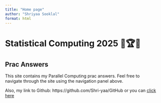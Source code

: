 ```yaml
---
title: "Home page"
author: "Shriyaa Sooklal"
format: html
---
```


# Statistical Computing 2025 🎯🏆🚀

## Prac Answers

This site contains my Parallel Computing prac answers. Feel free to navigate through the site using the navigation panel above.

Also, my link to Github: https://github.com/Shri-yaa/GitHub or you can [click here](https://github.com/Shri-yaa/GitHub)
